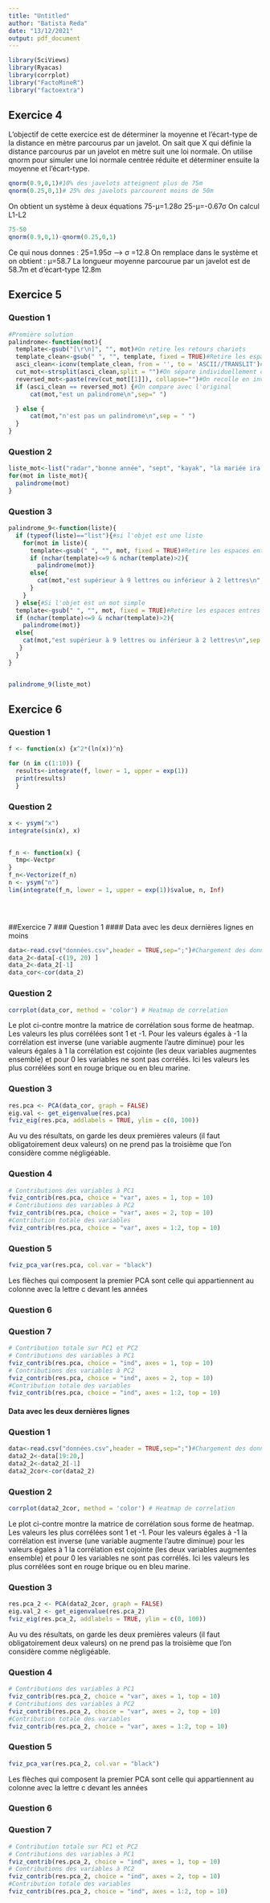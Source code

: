 ---
title: "Untitled"
author: "Batista Reda"
date: "13/12/2021"
output: pdf_document
---
```{r}
library(SciViews)   
library(Ryacas) 
library(corrplot)  
library("FactoMineR") 
library("factoextra")
```

## Exercice 4 

L'objectif de cette exercice est de déterminer la moyenne et l'écart-type de la distance en mètre parcourus par un javelot. On sait que X qui définie la distance parcourus par un javelot en mètre suit une loi normale. 
On utilise qnorm pour simuler une loi normale centrée réduite et déterminer ensuite la moyenne et l'écart-type. 
```{r} 
qnorm(0.9,0,1)#10% des javelots atteignent plus de 75m
qnorm(0.25,0,1)# 25% des javelots parcourent moins de 50m
```
On obtient un système à deux équations 
75-µ=1.28σ 
25-µ=-0.67σ 
On calcul L1-L2

```{r}
75-50 
qnorm(0.9,0,1)-qnorm(0.25,0,1)
```
Ce qui nous donnes : 25=1.95σ  --> σ =12.8
On remplace dans le système et on obtient : µ=58.7 
La longueur moyenne parcourue par un javelot est de 58.7m et d'écart-type 12.8m  



## Exercice 5  
### Question 1

```{r} 
#Première solution
palindrome<-function(mot){  
  template<-gsub("[\r\n]", "", mot)#On retire les retours chariots 
  template_clean<-gsub(" ", "", template, fixed = TRUE)#Retire les espaces entres les mots 
  asci_clean<-iconv(template_clean, from = '', to = 'ASCII//TRANSLIT')#Change les caractères spéciaux
  cut_mot<-strsplit(asci_clean,split = "")#On sépare individuellement chaque lettre
  reversed_mot<-paste(rev(cut_mot[[1]]), collapse="")#On recolle en inversant l'ordre 
  if (asci_clean == reversed_mot) {#On compare avec l'original
      cat(mot,"est un palindrome\n",sep=" ") 

  } else {
      cat(mot,"n'est pas un palindrome\n",sep = " ")
  }
} 
```


### Question 2 
```{r}
liste_mot<-list("radar","bonne année", "sept", "kayak", "la mariée ira mal", "statistiques", "engage le jeu que je le gagne", "esope reste ici et se repose")
for(mot in liste_mot){
  palindrome(mot)
}

```

### Question 3 

```{r}
palindrome_9<-function(liste){  
  if (typeof(liste)=="list"){#si l'objet est une liste
    for(mot in liste){  
      template<-gsub(" ", "", mot, fixed = TRUE)#Retire les espaces entres les mots  
      if (nchar(template)<=9 & nchar(template)>2){ 
        palindrome(mot)} 
      else{
        cat(mot,"est supérieur à 9 lettres ou inférieur à 2 lettres\n",sep = " ")
      }
    }
  } else{#Si l'objet est un mot simple
  template<-gsub(" ", "", mot, fixed = TRUE)#Retire les espaces entres les mots  
  if (nchar(template)<=9 & nchar(template)>2){ 
    palindrome(mot)} 
  else{
    cat(mot,"est supérieur à 9 lettres ou inférieur à 2 lettres\n",sep = " ")
   }
  }
}


palindrome_9(liste_mot)

```





## Exercice 6 
### Question 1
```{r}  
f <- function(x) {x^2*(ln(x))^n}

for (n in c(1:10)) {  
  results<-integrate(f, lower = 1, upper = exp(1))
  print(results)
  } 
```
### Question 2 
```{r}   
x <- ysym("x") 
integrate(sin(x), x)
 
```


```{r}  
f_n <- function(x) {
  tmp<-Vectpr
}  
f_n<-Vectorize(f_n)
n <- ysym("n") 
lim(integrate(f_n, lower = 1, upper = exp(1))$value, n, Inf) 


    
```


##Exercice 7 
### Question 1 
#### Data avec les deux dernières lignes en moins
```{r}
data<-read.csv("données.csv",header = TRUE,sep=";")#Chargement des données  
data_2<-data[-c(19, 20) ]
data_2<-data_2[-1]  
data_cor<-cor(data_2) 
```

### Question 2
```{r}
corrplot(data_cor, method = 'color') # Heatmap de correlation
```
Le plot ci-contre montre la matrice de corrélation sous forme de heatmap. Les valeurs les plus corrélées sont 1 et -1. Pour les valeurs égales à -1 la corrélation est inverse (une variable augmente l'autre diminue) pour les valeurs égales à 1 la corrélation est cojointe (les deux variables augmentes ensemble) et pour 0 les variables ne sont pas corrélés. Ici les valeurs les plus corrélées sont en rouge brique ou en bleu marine. 

### Question 3 

```{r}
res.pca <- PCA(data_cor, graph = FALSE) 
eig.val <- get_eigenvalue(res.pca) 
fviz_eig(res.pca, addlabels = TRUE, ylim = c(0, 100))
```

Au vu des résultats, on garde les deux premières valeurs (il faut obligatoirement deux valeurs) on ne prend pas la troisième que l'on considère comme négligéable. 

### Question 4   

```{r}
# Contributions des variables à PC1
fviz_contrib(res.pca, choice = "var", axes = 1, top = 10)
# Contributions des variables à PC2
fviz_contrib(res.pca, choice = "var", axes = 2, top = 10) 
#Contribution totale des variables 
fviz_contrib(res.pca, choice = "var", axes = 1:2, top = 10)
```


### Question 5

```{r}
fviz_pca_var(res.pca, col.var = "black")
```

Les flèches qui composent la premier PCA sont celle qui appartiennent au colonne avec la lettre c devant les années 

### Question 6 

### Question 7 
```{r}
# Contribution totale sur PC1 et PC2
# Contributions des variables à PC1
fviz_contrib(res.pca, choice = "ind", axes = 1, top = 10)
# Contributions des variables à PC2
fviz_contrib(res.pca, choice = "ind", axes = 2, top = 10) 
#Contribution totale des variables 
fviz_contrib(res.pca, choice = "ind", axes = 1:2, top = 10)
```


#### Data avec les deux dernières lignes    

### Question 1 
```{r}
data<-read.csv("données.csv",header = TRUE,sep=";")#Chargement des données  
data2_2<-data[19:20,]
data2_2<-data2_2[-1]  
data2_2cor<-cor(data2_2) 
```

### Question 2
```{r}
corrplot(data2_2cor, method = 'color') # Heatmap de correlation
```
Le plot ci-contre montre la matrice de corrélation sous forme de heatmap. Les valeurs les plus corrélées sont 1 et -1. Pour les valeurs égales à -1 la corrélation est inverse (une variable augmente l'autre diminue) pour les valeurs égales à 1 la corrélation est cojointe (les deux variables augmentes ensemble) et pour 0 les variables ne sont pas corrélés. Ici les valeurs les plus corrélées sont en rouge brique ou en bleu marine. 

### Question 3 

```{r}
res.pca_2 <- PCA(data2_2cor, graph = FALSE) 
eig.val_2 <- get_eigenvalue(res.pca_2) 
fviz_eig(res.pca_2, addlabels = TRUE, ylim = c(0, 100))
```

Au vu des résultats, on garde les deux premières valeurs (il faut obligatoirement deux valeurs) on ne prend pas la troisième que l'on considère comme négligéable. 

### Question 4   

```{r}
# Contributions des variables à PC1
fviz_contrib(res.pca_2, choice = "var", axes = 1, top = 10)
# Contributions des variables à PC2
fviz_contrib(res.pca_2, choice = "var", axes = 2, top = 10) 
#Contribution totale des variables 
fviz_contrib(res.pca_2, choice = "var", axes = 1:2, top = 10)
```


### Question 5

```{r}
fviz_pca_var(res.pca_2, col.var = "black")
```

Les flèches qui composent la premier PCA sont celle qui appartiennent au colonne avec la lettre c devant les années 

### Question 6 

### Question 7 
```{r}
# Contribution totale sur PC1 et PC2
# Contributions des variables à PC1
fviz_contrib(res.pca_2, choice = "ind", axes = 1, top = 10)
# Contributions des variables à PC2
fviz_contrib(res.pca_2, choice = "ind", axes = 2, top = 10) 
#Contribution totale des variables 
fviz_contrib(res.pca_2, choice = "ind", axes = 1:2, top = 10)
```


